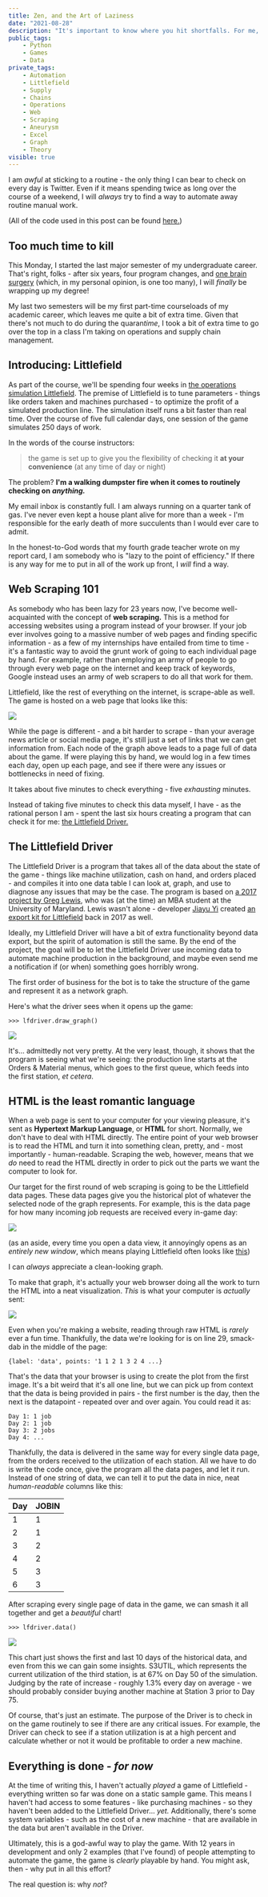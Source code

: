 ```yaml
---
title: Zen, and the Art of Laziness
date: "2021-08-28"
description: "It's important to know where you hit shortfalls. For me, it's routine work - and with automation technology, fifteen minutes a day can be automated away for a low, low price of 12 hours of Python coding and web scraping work. What a deal!"
public_tags:
    - Python
    - Games
    - Data
private_tags:
    - Automation
    - Littlefield
    - Supply
    - Chains
    - Operations
    - Web
    - Scraping
    - Aneurysm
    - Excel
    - Graph
    - Theory
visible: true
---
```


I am *awful* at sticking to a routine - the only thing I can bear to check on every day is Twitter. Even if it means spending twice as long over the course of a weekend, I will *always* try to find a way to automate away routine manual work.

(All of the code used in this post can be found [here.](https://github.com/Spelkington/LittlefieldDriver/blob/main/ipynb/driver.ipynb))

## Too much time to kill

This Monday, I started the last major semester of my undergraduate career. That's right, folks - after six years, four program changes, and [one brain surgery](https://youtu.be/lMFQp3wN-cg?t=521) (which, in my personal opinion, is one too many), I will *finally* be wrapping up my degree! 

My last two semesters will be my first part-time courseloads of my academic career, which leaves me quite a bit of extra time. Given that there's not much to do during the quaran*time*, I took a bit of extra time to go over the top in a class I'm taking on operations and supply chain management.

## Introducing: Littlefield

As part of the course, we'll be spending four weeks in [the operations simulation Littlefield](http://responsive.net/littlefield.html). The premise of Littlefield is to tune parameters - things like orders taken and machines purchased - to optimize the profit of a simulated production line. The simulation itself runs a bit faster than real time. Over the course of five full calendar days, one session of the game simulates 250 days of work.

In the words of the course instructors:

> the game is set up to give you the flexibility of checking it **at your convenience** (at any time of day or night)

The problem? **I'm a walking dumpster fire when it comes to routinely checking on** ***anything.***

My email inbox is constantly full. I am always running on a quarter tank of gas.  I've never even kept a house plant alive for more than a week - I'm responsible for the early death of more succulents than I would ever care to admit.

In the honest-to-God words that my fourth grade teacher wrote on my report card, I am somebody who is "lazy to the point of efficiency." If there is any way for me to put in all of the work up front, I *will* find a way.

## Web Scraping 101

As somebody who has been lazy for 23 years now, I've become well-acquainted with the concept of **web scraping.** This is a method for accessing websites using a program instead of your browser. If your job ever involves going to a massive number of web pages and finding specific information - as a few of my internships have entailed from time to time - it's a fantastic way to avoid the grunt work of going to each individual page by hand. For example, rather than employing an army of people to go through every web page on the internet and keep track of keywords, Google instead uses an army of web scrapers to do all that work for them.

Littlefield, like the rest of everything on the internet, is scrape-able as well. The game is hosted on a web page that looks like this:

![](./lf_view.png)

While the page is different - and a bit harder to scrape - than your average news article or social media page, it's still just a set of links that we can get information from. Each node of the graph above leads to a page full of data about the game. If were playing this by hand, we would log in a few times each day, open up each page, and see if there were any issues or bottlenecks in need of fixing.

It takes about five minutes to check everything - five *exhausting* minutes.

Instead of taking five minutes to check this data myself, I have - as the rational person I am - spent the last six hours creating a program that can check it for me: [the Littlefield Driver.](https://github.com/Spelkington/LittlefieldDriver)

## The Littlefield Driver

The Littlefield Driver is a program that takes all of the data about the state of the game - things like machine utilization, cash on hand, and orders placed - and compiles it into one data table I can look at, graph, and use to diagnose any issues that may be the case. The program is based on [a 2017 project by Greg Lewis](https://medium.com/@gregdlewis/scraping-the-littlefield-simulation-with-python-a6bf618c6833), who was (at the time) an MBA student at the University of Maryland. Lewis wasn't alone - developer [Jiayu Yi](https://blog.jiayu.co/) created [an export kit for Littlefield](https://github.com/yi-jiayu/littlefield) back in 2017 as well.

Ideally, my Littlefield Driver will have a bit of extra functionality beyond data export, but the spirit of automation is still the same. By the end of the project, the goal will be to let the Littlefield Driver use incoming data to automate machine production in the background, and maybe even send me a notification if (or when) something goes horribly wrong.

The first order of business for the bot is to take the structure of the game and represent it as a network graph.

Here's what the driver sees when it opens up the game:

```
>>> lfdriver.draw_graph()
```
![](./lf_graph.png)

It's... admittedly not very pretty. At the very least, though, it shows that the program is seeing what we're seeing: the production line starts at the Orders & Material menus, which goes to the first queue, which feeds into the first station, *et cetera*.

## HTML is the least romantic language

When a web page is sent to your computer for your viewing pleasure, it's sent as **Hypertext Markup Language**, or **HTML** for short. Normally, we don't have to deal with HTML directly. The entire point of your web browser is to read the HTML and turn it into something clean, pretty, and - most importantly - human-readable. Scraping the web, however, means that we *do* need to read the HTML directly in order to pick out the parts we want the computer to look for.

Our target for the first round of web scraping is going to be the Littlefield data pages. These data pages give you the historical plot of whatever the selected node of the graph represents. For example, this is the data page for how many incoming job requests are received every in-game day:

![](./lf_dataview.png)

(as an aside, every time you open a data view, it annoyingly opens as an *entirely new window*, which means playing Littlefield often looks like [this](./clutter.png))

I can *always* appreciate a clean-looking graph.

To make that graph, it's actually your web browser doing all the work to turn the HTML into a neat visualization. *This* is what your computer is *actually* sent:

![](./html.png)

Even when you're making a website, reading through raw HTML is *rarely* ever a fun time. Thankfully, the data we're looking for is on line 29, smack-dab in the middle of the page:

```
{label: 'data', points: '1 1 2 1 3 2 4 ...}
```

That's the data that your browser is using to create the plot from the first image. It's a bit weird that it's all one line, but we can pick up from context that the data is being provided in pairs - the first number is the day, then the next is the datapoint - repeated over and over again. You could read it as:

```
Day 1: 1 job
Day 2: 1 job
Day 3: 2 jobs
Day 4: ...
```

Thankfully, the data is delivered in the same way for every single data page, from the orders received to the utilization of each station. All we have to do is write the code once, give the program all the data pages, and let it run. Instead of one string of data, we can tell it to put the data in nice, neat *human-readable* columns like this:

| Day         | JOBIN       |
| ----------- | ----------- |
| 1           | 1           |
| 2           | 1           |
| 3           | 2           |
| 4           | 2           |
| 5           | 3           |
| 6           | 3           |

After scraping every single page of data in the game, we can smash it all together and get a *beautiful* chart!

```
>>> lfdriver.data()
```
![](./lf_chart.png)

This chart just shows the first and last 10 days of the historical data, and even from this we can gain some insights. S3UTIL, which represents the current utilization of the third station, is at 67% on Day 50 of the simulation. Judging by the rate of increase - roughly 1.3% every day on average - we should probably consider buying another machine at Station 3 prior to Day 75.

Of course, that's just an estimate. The purpose of the Driver is to check in on the game routinely to see if there are any critical issues. For example, the Driver can check to see if a station utilization is at a high percent and calculate whether or not it would be profitable to order a new machine.

## Everything is done - *for now*

At the time of writing this, I haven't actually *played* a game of Littlefield - everything written so far was done on a static sample game. This means I haven't had access to some features - like purchasing machines - so they haven't been added to the Littlefield Driver... *yet.* Additionally, there's some system variables - such as the cost of a new machine - that are available in the data but aren't available in the Driver.

Ultimately, this is a god-awful way to play the game. With 12 years in development and only 2 examples (that I've found) of people attempting to automate the game, the game is *clearly* playable by hand. You might ask, then - why put in all this effort?

The real question is: why *not*?